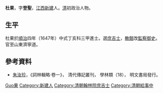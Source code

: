 '''杜果'''，字'''登聖'''，[[江西|江西]][[新建|新建]]人。[[清|清]]初政治人物。

== 生平 ==
杜果於[[順治|順治]]四年（1647年）中式丁亥科三甲進士。選[[庶吉士|庶吉士]]，[[散館|散館]]改[[監察御史|監察御史]]。官至山東濟寧道。

==參考資料==
*[[朱汝珍|朱汝珍]]，《詞林輯略·卷一》， 清代傳記叢刊， 學林類（18）， 明文書局發行。

{{順治四年丁亥科殿試金榜}}

{{Authority control}}

{{DEFAULTSORT:Du杜}}
[[Category:杜姓|Guo果]]
[[Category:新建人|Category:新建人]]
[[Category:清朝翰林院庶吉士|Category:清朝翰林院庶吉士]]
[[Category:清朝給事中|Category:清朝給事中]]


{{清朝人物小作品}}